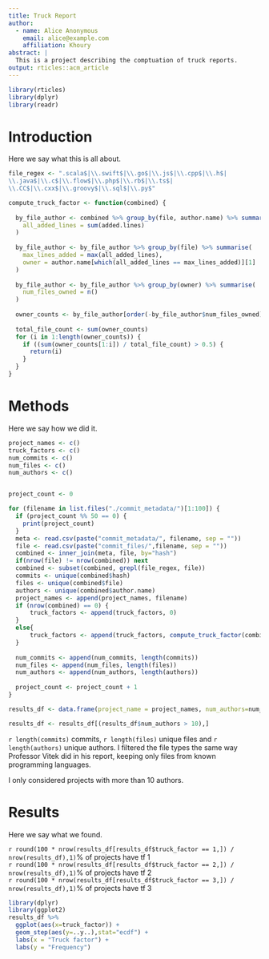 ```yaml
--- 
title: Truck Report
author:
  - name: Alice Anonymous
    email: alice@example.com
    affiliation: Khoury
abstract: |
  This is a project describing the comptuation of truck reports.
output: rticles::acm_article
---
```


```r
library(rticles)
library(dplyr)
library(readr)
```

# Introduction

Here we say what this is all about.

```r

file_regex <- ".scala$|\\.swift$|\\.go$|\\.js$|\\.cpp$|\\.h$|
\\.java$|\\.c$|\\.flow$|\\.php$|\\.rb$|\\.ts$|
\\.CC$|\\.cxx$|\\.groovy$|\\.sql$|\\.py$"

compute_truck_factor <- function(combined) {
  
  by_file_author <- combined %>% group_by(file, author.name) %>% summarise(
    all_added_lines = sum(added.lines)
  )
  
  by_file_author <- by_file_author %>% group_by(file) %>% summarise(
    max_lines_added = max(all_added_lines),
    owner = author.name[which(all_added_lines == max_lines_added)][1]
  )
  
  by_file_author <- by_file_author %>% group_by(owner) %>% summarise(
    num_files_owned = n()
  )
  
  owner_counts <- by_file_author[order(-by_file_author$num_files_owned),]$num_files_owned
  
  total_file_count <- sum(owner_counts)
  for (i in 1:length(owner_counts)) {
    if ((sum(owner_counts[1:i]) / total_file_count) > 0.5) {
      return(i)
    }
  }
}

```


# Methods

Here we say how we did it.

```r
project_names <- c()
truck_factors <- c()
num_commits <- c()
num_files <- c()
num_authors <- c()


project_count <- 0

for (filename in list.files("./commit_metadata/")[1:100]) {
  if (project_count %% 50 == 0) {
    print(project_count)
  }
  meta <- read.csv(paste("commit_metadata/", filename, sep = ""))
  file <- read.csv(paste("commit_files/",filename, sep = ""))
  combined <- inner_join(meta, file, by="hash") 
  if(nrow(file) != nrow(combined)) next
  combined <- subset(combined, grepl(file_regex, file))
  commits <- unique(combined$hash)
  files <- unique(combined$file)
  authors <- unique(combined$author.name)
  project_names <- append(project_names, filename)
  if (nrow(combined) == 0) {
      truck_factors <- append(truck_factors, 0)
  }
  else{
      truck_factors <- append(truck_factors, compute_truck_factor(combined))
  }
  
  num_commits <- append(num_commits, length(commits))
  num_files <- append(num_files, length(files))
  num_authors <- append(num_authors, length(authors))
  
  project_count <- project_count + 1
}

```



```r

results_df <- data.frame(project_name = project_names, num_authors=num_authors, num_files=num_files, num_commits=num_commits, truck_factor=truck_factors)

results_df <- results_df[(results_df$num_authors > 10),]

```



`r length(commits)` commits, `r length(files)` unique files and `r length(authors)` unique authors. I filtered the file types the same way Professor Vitek did in his report, keeping only files from known programming languages.

I only considered projects with more than 10 authors.


# Results

Here we say what we found.

`r round(100 * nrow(results_df[results_df$truck_factor == 1,]) / nrow(results_df),1)`% of projects have tf 1  
`r round(100 * nrow(results_df[results_df$truck_factor == 2,]) / nrow(results_df),1)`% of projects have tf 2  
`r round(100 * nrow(results_df[results_df$truck_factor == 3,]) / nrow(results_df),1)`% of projects have tf 3

```r
library(dplyr)
library(ggplot2)
results_df %>%
  ggplot(aes(x=truck_factor)) + 
  geom_step(aes(y=..y..),stat="ecdf") +
  labs(x = "Truck factor") +
  labs(y = "Frequency")

```



